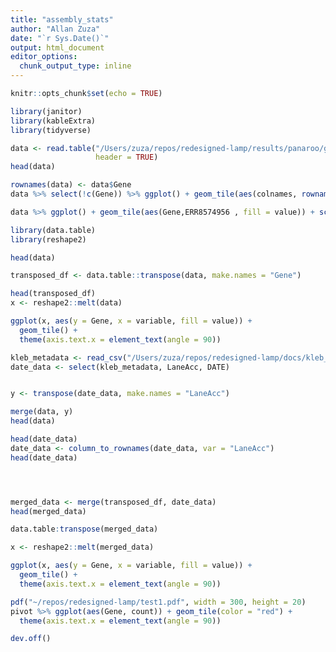 ```yaml
---
title: "assembly_stats"
author: "Allan Zuza"
date: "`r Sys.Date()`"
output: html_document
editor_options: 
  chunk_output_type: inline
---
```


```r
knitr::opts_chunk$set(echo = TRUE)
```

```r
library(janitor)
library(kableExtra)
library(tidyverse)


```

```r
data <- read.table("/Users/zuza/repos/redesigned-lamp/results/panaroo/gene_presence_absence.Rtab",
                   header = TRUE)
head(data)
```
```r
rownames(data) <- data$Gene
data %>% select(!c(Gene)) %>% ggplot() + geom_tile(aes(colnames, rownames()))

data %>% ggplot() + geom_tile(aes(Gene,ERR8574956 , fill = value)) + scale_fill_gradient()

```


```r
library(data.table)
library(reshape2)

head(data)

transposed_df <- data.table::transpose(data, make.names = "Gene")

head(transposed_df)
x <- reshape2::melt(data)

ggplot(x, aes(y = Gene, x = variable, fill = value)) +
  geom_tile() +
  theme(axis.text.x = element_text(angle = 90))

```

```r
kleb_metadata <- read_csv("/Users/zuza/repos/redesigned-lamp/docs/kleb_metadata.csv")
date_data <- select(kleb_metadata, LaneAcc, DATE)


y <- transpose(date_data, make.names = "LaneAcc")

merge(data, y)
head(data)

head(date_data)
date_data <- column_to_rownames(date_data, var = "LaneAcc")
head(date_data)




merged_data <- merge(transposed_df, date_data) 
head(merged_data)

data.table:transpose(merged_data)

x <- reshape2::melt(merged_data)

ggplot(x, aes(y = Gene, x = variable, fill = value)) +
  geom_tile() +
  theme(axis.text.x = element_text(angle = 90))

```
```r

pdf("~/repos/redesigned-lamp/test1.pdf", width = 300, height = 20)
pivot %>% ggplot(aes(Gene, count)) + geom_tile(color = "red") +
  theme(axis.text.x = element_text(angle = 90))

dev.off()
```

